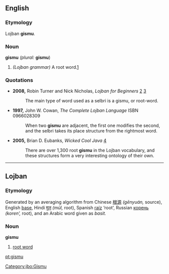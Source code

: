 ==English==

===Etymology===
Lojban '''gismu'''.

===Noun===
'''gismu''' ''(plural:'' '''gismu''')

#{{rfv-sense}} ''(Lojban grammar)'' A root word.[http://www.lojban.org/tiki/tiki-index.php?page=gismu+Brochure&bl]

===Quotations===
* '''2008,''' Robin Turner and Nick Nicholas, ''Lojban for Beginners'' [http://www.tlg.uci.edu/~opoudjis/lojbanbrochure/lessons/less2.html] [http://www.lojban.org/tiki/tiki-index.php?page=Lojban%20Tutorial:%20Lesson%202]
*: The main type of word used as a selbri is a gismu, or root-word.
* '''1997,''' John W. Cowan, ''The Complete Lojban Language'' ISBN 0966028309
*: When two '''gismu''' are adjacent, the first one modifies the second, and the selbri takes its place structure from the rightmost word.
* '''2005,''' Brian D. Eubanks, ''Wicked Cool Java'' [http://books.google.com/books?vid=ISBN1593270615&id=diqHjRjMhW0C&pg=PA91&lpg=PA91&dq=gismu&sig=595_-1oi-rueN1aFqJhXGlYn9Fc]
*: There are over 1,300 root '''gismu''' in the Lojban vocabulary, and these structures form a very interesting ontology of their own.

----

==Lojban==

===Etymology===
Generated by an averaging algorithm from
Chinese   [[根源]] ''(gēnyuán,'' source),
English   [[base]],
Hindi   [[मूल]] ''(mūl,'' root),
Spanish   [[raíz]] ‘root’,
Russian   [[корень]] ''(koren’,'' root),
and an Arabic word given as ''basit.'' <!-- original orthography? meaning? -->

===Noun===
'''gismu'''

# [[root word]]

[[Category:jbo:Gismu]]

[[pt:gismu]]